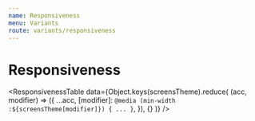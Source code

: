 ```yaml
---
name: Responsiveness
menu: Variants
route: variants/responsiveness
---
```


# Responsiveness


<ResponsivenessTable
  data={Object.keys(screensTheme).reduce(
    (acc, modifier) => ({
      ...acc,
      [modifier]: `@media (min-width :${screensTheme[modifier]}) { ... }`,
    }),
    {}
  )}
/>
